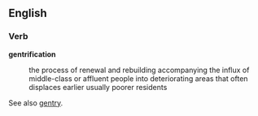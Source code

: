 ==English==

===Verb===

'''gentrification'''

: the process of renewal and rebuilding accompanying the influx of middle-class or affluent people into deteriorating areas that often displaces earlier usually poorer residents

See also [[gentry]].